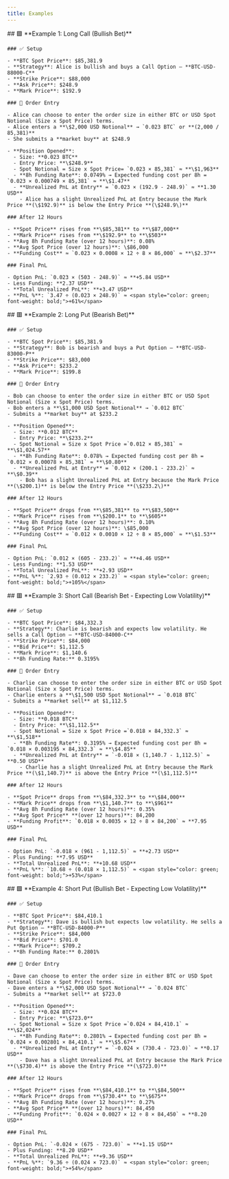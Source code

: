 ```yaml
---
title: Examples
---
```


<Tabs>
  <Tab title="Long Call">
    ## 🟩 **Example 1: Long Call (Bullish Bet)**

    ### ✅ Setup

    - **BTC Spot Price**: $85,381.9
    - **Strategy**: Alice is bullish and buys a Call Option — **BTC-USD-88000-C**
    - **Strike Price**: $88,000
    - **Ask Price**: $248.9
    - **Mark Price**: $192.9

    ### 🧮 Order Entry

    - Alice can choose to enter the order size in either BTC or USD Spot Notional (Size x Spot Price) terms.
    - Alice enters a **\$2,000 USD Notional** → `0.023 BTC` or **(2,000 / 85,381)**
    - She submits a **market buy** at $248.9

    - **Position Opened**:
      - Size: **0.023 BTC**
      - Entry Price: **\$248.9**
      - Spot Notional = Size x Spot Price= `0.023 × 85,381` ≈ **\$1,963**
      - **8h Funding Rate**: 0.0749% → Expected funding cost per 8h = `0.023 × 0.000749 × 85,381` ≈ **\$1.47**
      - **Unrealized PnL at Entry** = `0.023 × (192.9 - 248.9)` ≈ **1.30 USD**
        - Alice has a slight Unrealized PnL at Entry because the Mark Price **(\$192.9)** is below the Entry Price **(\$248.9\)**

    ### After 12 Hours

    - **Spot Price** rises from **\$85,381** to **\$87,000**
    - **Mark Price** rises from **\$192.9** to **\$503**
    - **Avg 8h Funding Rate (over 12 hours)**: 0.08%
    - **Avg Spot Price (over 12 hours)**: \$86,000
    - **Funding Cost** ≈ `0.023 × 0.0008 × 12 ÷ 8 × 86,000` ≈ **\$2.37**

    ### Final PnL

    - Option PnL: `0.023 × (503 - 248.9)` ≈ **+5.84 USD**
    - Less Funding: **2.37 USD**
    - **Total Unrealized PnL**: **+3.47 USD**
    - **PnL %**: `3.47 ÷ (0.023 × 248.9)` ≈ <span style="color: green; font-weight: bold;">+61%</span>
  </Tab>

  <Tab title="Long Put">
    ## 🟥 **Example 2: Long Put (Bearish Bet)**

    ### ✅ Setup

    - **BTC Spot Price**: $85,381.9
    - **Strategy**: Bob is bearish and buys a Put Option — **BTC-USD-83000-P**
    - **Strike Price**: $83,000
    - **Ask Price**: $233.2
    - **Mark Price**: $199.8

    ### 🧮 Order Entry

    - Bob can choose to enter the order size in either BTC or USD Spot Notional (Size x Spot Price) terms.
    - Bob enters a **\$1,000 USD Spot Notional** → `0.012 BTC`
    - Submits a **market buy** at $233.2

    - **Position Opened**:
      - Size: **0.012 BTC**
      - Entry Price: **\$233.2**
      - Spot Notional = Size x Spot Price =`0.012 × 85,381` ≈ **\$1,024.57**
      - **8h Funding Rate**: 0.078% → Expected funding cost per 8h = `0.012 × 0.00078 × 85,381` ≈ **\$0.80**
      - **Unrealized PnL at Entry** = `0.012 × (200.1 - 233.2)` ≈ **\$0.39**
        - Bob has a slight Unrealized PnL at Entry because the Mark Price **(\$200.1)** is below the Entry Price **(\$233.2\)**

    ### After 12 Hours

    - **Spot Price** drops from **\$85,381** to **\$83,500**
    - **Mark Price** rises from **\$200.1** to **\$605**
    - **Avg 8h Funding Rate (over 12 hours)**: 0.10%
    - **Avg Spot Price (over 12 hours)**: \$85,000
    - **Funding Cost** ≈ `0.012 × 0.0010 × 12 ÷ 8 × 85,000` ≈ **\$1.53**

    ### Final PnL

    - Option PnL: `0.012 × (605 - 233.2)` ≈ **+4.46 USD**
    - Less Funding: **1.53 USD**
    - **Total Unrealized PnL**: **+2.93 USD**
    - **PnL %**: `2.93 ÷ (0.012 × 233.2)` ≈ <span style="color: green; font-weight: bold;">+105%</span>
  </Tab>

  <Tab title="Short Call">
    ## 🟥 **Example 3: Short Call (Bearish Bet - Expecting Low Volatility)**

    ### ✅ Setup

    - **BTC Spot Price**: $84,332.3
    - **Strategy**: Charlie is bearish and expects low volatility. He sells a Call Option — **BTC-USD-84000-C**
    - **Strike Price**: $84,000
    - **Bid Price**: $1,112.5
    - **Mark Price**: $1,140.6
    - **8h Funding Rate:** 0.3195%

    ### 🧮 Order Entry

    - Charlie can choose to enter the order size in either BTC or USD Spot Notional (Size x Spot Price) terms.
    - Charlie enters a **\$1,500 USD Spot Notional** → `0.018 BTC`
    - Submits a **market sell** at $1,112.5

    - **Position Opened**:
      - Size: **0.018 BTC**
      - Entry Price: **\$1,112.5**
      - Spot Notional = Size x Spot Price =`0.018 × 84,332.3` ≈ **\$1,518**
      - **8h Funding Rate**: 0.3195% → Expected funding cost per 8h = `0.018 × 0.003195 × 84,332.3` ≈ **\$4.85**
      - **Unrealized PnL at Entry** = `-0.018 × (1,140.7 - 1,112.5)` ≈ **0.50 USD**
        - Charlie has a slight Unrealized PnL at Entry because the Mark Price **(\$1,140.7)** is above the Entry Price **(\$1,112.5)**

    ### After 12 Hours

    - **Spot Price** drops from **\$84,332.3** to **\$84,000**
    - **Mark Price** drops from **\$1,140.7** to **\$961**
    - **Avg 8h Funding Rate (over 12 hours)**: 0.35%
    - **Avg Spot Price** **(over 12 hours)**: 84,200
    - **Funding Profit**: `0.018 × 0.0035 × 12 ÷ 8 × 84,200` ≈ **7.95 USD**

    ### Final PnL

    - Option PnL: `-0.018 × (961 - 1,112.5)` ≈ **+2.73 USD**
    - Plus Funding: **7.95 USD**
    - **Total Unrealized PnL**: **+10.68 USD**
    - **PnL %**: `10.68 ÷ (0.018 × 1,112.5)` ≈ <span style="color: green; font-weight: bold;">+53%</span>
  </Tab>

  <Tab title="Short Put">
    ## 🟩 **Example 4: Short Put (Bullish Bet - Expecting Low Volatility)**

    ### ✅ Setup

    - **BTC Spot Price**: $84,410.1
    - **Strategy**: Dave is bullish but expects low volatility. He sells a Put Option — **BTC-USD-84000-P**
    - **Strike Price**: $84,000
    - **Bid Price**: $701.0
    - **Mark Price**: $709.2
    - **8h Funding Rate:** 0.2801%

    ### 🧮 Order Entry

    - Dave can choose to enter the order size in either BTC or USD Spot Notional (Size x Spot Price) terms.
    - Dave enters a **\$2,000 USD Spot Notional** → `0.024 BTC`
    - Submits a **market sell** at $723.0

    - **Position Opened**:
      - Size: **0.024 BTC**
      - Entry Price: **\$723.0**
      - Spot Notional = Size x Spot Price =`0.024 × 84,410.1` ≈ **\$2,024**
      - **8h Funding Rate**: 0.2801% → Expected funding cost per 8h = `0.024 × 0.002801 × 84,410.1` ≈ **\$5.67**
      - **Unrealized PnL at Entry** = `-0.024 × (730.4 - 723.0)` ≈ **0.17 USD**
        - Dave has a slight Unrealized PnL at Entry because the Mark Price **(\$730.4)** is above the Entry Price **(\$723.0)**

    ### After 12 Hours

    - **Spot Price** rises from **\$84,410.1** to **\$84,500**
    - **Mark Price** drops from **\$730.4** to **\$675**
    - **Avg 8h Funding Rate (over 12 hours)**: 0.27%
    - **Avg Spot Price** **(over 12 hours)**: 84,450
    - **Funding Profit**: `0.024 × 0.0027 × 12 ÷ 8 × 84,450` ≈ **8.20 USD**

    ### Final PnL

    - Option PnL: `-0.024 × (675 - 723.0)` ≈ **+1.15 USD**
    - Plus Funding: **8.20 USD**
    - **Total Unrealized PnL**: **+9.36 USD**
    - **PnL %**: `9.36 ÷ (0.024 × 723.0)` ≈ <span style="color: green; font-weight: bold;">+54%</span>
  </Tab>
</Tabs>
